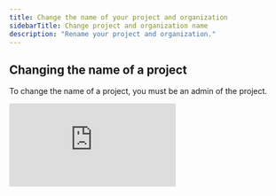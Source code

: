 ```yaml
---
title: Change the name of your project and organization
sidebarTitle: Change project and organization name
description: "Rename your project and organization."
---
```


## Changing the name of a project

<Info>To change the name of a project, you must be an admin of the project.</Info>

<div style={{ width:"100%",position:"relative",paddingTop:"56.25%"}}>
<iframe src="https://app.supademo.com/embed/cmgjcu39c1ee7krn9oibm7sau" frameBorder="0" title="Invite a user to a project in Relevance AI" allow="clipboard-write" webkitallowfullscreen="true" mozallowfullscreen="true" allowfullscreen style={{ position:"absolute",top:0,left:0,width:"100%",height:"100%",border:"3px solid #5E43CE",borderRadius:"10px" }} />
</div>

To change the name of a project, you should do the following:

1. Click on your user icon in the top left of your workspace.
2. Click on `Manage organization`.
3. Find the project you want to change the name of and expand it.
4. Click the option menu for your project and select `Edit`.
5. Change the name or description of your project.
6. Click `Save`!

## Changing the name of your organization

<Info>To change the name of your organization, you must be an admin of the organization.</Info>

<div style={{ width:"100%",position:"relative",paddingTop:"56.25%"}}>
<iframe src="https://app.supademo.com/embed/cmgkflqhn2d1gkrn9rmy1luxa" frameBorder="0" title="Invite a user to a project in Relevance AI" allow="clipboard-write" webkitallowfullscreen="true" mozallowfullscreen="true" allowfullscreen style={{ position:"absolute",top:0,left:0,width:"100%",height:"100%",border:"3px solid #5E43CE",borderRadius:"10px" }} />
</div>

To change the name of your organization, you should do the following:

1. Click on your user icon in the top left of your workspace.
2. Click on `Manage organization`.
3. Click `Plan & Billing`.
4. Click the pencil icon next to your organization name.
5. Change the name of your organization.
6. Click the tick icon to save your changes!

## Frequently asked questions (FAQs)

<AccordionGroup>
    <Accordion title="Do I have any restrictions on the number of projects I can create?">
        Yes, the number of projects you can create is dependent on your plan. You can learn more about our plans [here](https://relevanceai.com/pricing).
    </Accordion>
</AccordionGroup>